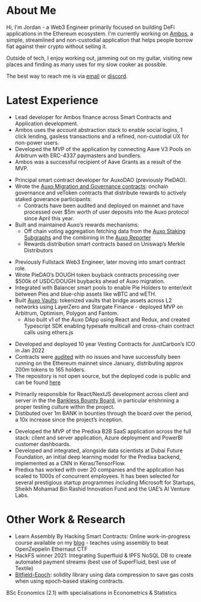 

# About Me

Hi, I'm Jordan - a Web3 Engineer primarily focused on building DeFi applications
in the Ethereum ecosystem. I'm currently working on [Ambos](https://ambos.finance), a simple, streamlined
and non-custodial application that helps people borrow fiat against their crypto without selling it.

Outside of tech, I enjoy working out, jamming out on my guitar, visiting new
places and finding as many uses for my slow cooker as possible.

The best way to reach me is via [email](mailto:j@jordaniza.com) or
[discord](https://discordapp.com/users/867719073885716501).

# Latest Experience

<JobHeader title="Technical Lead" date="2023 - Present" org="Ambos Finance" />
<SkillsList skills={["solidity", "foundry", "typescript", "svelte"]} />

- Lead developer for Ambos finance across Smart Contracts and Application development.
- Ambos uses the account abstraction stack to enable social logins, 1 click lending, gasless transactions and a refined, non-custodial UX for non-power users.
- Developed the MVP of the application by connecting Aave V3 Pools on Arbitrum with ERC-4337 paymasters and bundlers.
- Ambos was a successful recipient of Aave Grants as a result of the MVP.

<JobHeader title="Principal Smart Contract Engineer" date="2022 - 2023" org="AuxoDAO" />
<SkillsList skills={["solidity", "foundry", "typescript", "hardhat", "python", "The Graph"]} />

- Principal smart contract developer for AuxoDAO (previously PieDAO).
- Wrote the
  [Auxo Migration and Governance contracts](https://github.com/AuxoDAO/governance):
  onchain governance and veToken contracts that distribute rewards to actively
  staked goverance participants:
  - Contracts have been audited and deployed on mainnet and have processed over
    $5m worth of user deposits into the Auxo protocol since April this year.
- Built and maintained Auxo’s rewards mechanisms:
  - Off chain voting aggregation fetching data from the
    [Auxo Staking Subgraphs](https://github.com/jordaniza/auxo-staking-subgraph)
    and the combining in the
    [Auxo Reporter](https://github.com/jordaniza/auxo-reporter)
  - Rewards distribution smart contracts based on Uniswap’s Merkle Distributors

<JobHeader title="Smart Contract Engineer" date="2021 - 2022" org="PieDAO" />
<SkillsList skills={["solidity", "typescript", "hardhat", "nextjs", "nodejs"]} />

- Previously Fullstack Web3 Engineer, later moving into smart contract role.
- Wrote PieDAO’s DOUGH token buyback contracts processing over $500k of
  USDC/DOUGH buybacks ahead of Auxo migration.
- Integrated with Balancer smart pools to enable Pie Holders to enter/exit
  between Pies and blue-chip assets like wBTC and wETH.
- Built
  [Auxo Vaults](https://github.com/pie-dao/auxo-vaults/tree/main/vaults/contracts):
  tokenized vaults that bridge assets across L2 networks using LayerZero and
  Stargate Finance - deployed MVP on Arbitrum, Optimism, Polygon and Fantom.
  - Also built v1 of the Auxo DApp using React and Redux, and created Typescript
    SDK enabling typesafe multicall and cross-chain contract calls using
    ethers.js

<JobHeader title="Smart Contract Developer (Freelance)" date="2021" org="JustCarbon" />
<SkillsList skills={["solidity", "typescript", "hardhat"]} />

- Developed and deployed 10 year Vesting Contracts for JustCarbon’s ICO in Jan
  2022
- Contracts were [audited](https://solidity.finance/audits/JustCarbon/) with no
  issues and have successfully been running on the Ethereum mainnet since
  January, distributing approx 200m tokens to 165 holders.
- The repository is not open source, but the deployed code is public and can be
  found
  [here](https://etherscan.io/address/0x9a6f5ab100819cd911ee73cf7171fd5f8582af0a#code)

<JobHeader title="Web3 Freelance Consultant" date="2021" org="BanklessDAO" />
<SkillsList skills={["nextjs", "react", "mongodb", "typescript"]} />

- Primarily responsible for React/NextJS development across client and server in
  the the
  [Bankless Bounty Board](https://bountyboard.bankless.community/?status=Open&paidStatus=&tags=&lte=Infinity&sortBy=reward&asc=true&customerId=834499078434979890&customerKey=banklessdao),
  in particular enshrining a proper testing culture within the project.
- Distibuted over 1m BANK in bounties through the board over the period, a 10x
  increase since the project’s inception.

<JobHeader title="Fullstack Engineer" date="2018 - 2020" org="Predixa" />
<SkillsList skills={["vuejs", "typescript", "python", "docker", "azure", "postgresql"]} />

- Developed the MVP of the Predixa B2B SaaS application across the full stack:
  client and server application, Azure deployment and PowerBI customer
  dashboards.
- Developed and integrated, alongside data scientists at Dubai Future
  Foundation, an initial deep learning model for the Predixa backend,
  implemented as a CNN in Keras/TensorFlow.
- Predixa has worked with over 20 companies and the application has scaled to
  1000s of concurrent employees. It has been selected for several prestigious
  startup programmes including Microsoft for Startups, Sheikh Mohamad Bin Rashid
  Innovation Fund and the UAE’s AI Venture Labs.

# Other Work & Research

- Learn Assembly By Hacking Smart Contracts: Online work-in-progress course
  available on my [blog](https://jordaniza.com/learn-assembly-by-hacking) -
  teaches using assembly to beat OpenZeppelin Ethernaut CTF
- HackFS winner 2021: Integrating Superfluid & IPFS NoSQL DB to create automated
  payment streams (best use of SuperFluid, best use of Textile)
- [Bitfield-Epoch](https://github.com/jordaniza/bitfield-epoch): solidity
  library using data compression to save gas costs when using epoch-based
  staking contracts.

<JobHeader title="Education" date="2013 - 2016" org="University College London (UCL)" />

BSc Economics (2.1) with specialisations in Econometrics & Statistics
